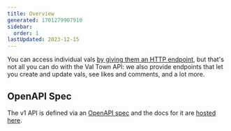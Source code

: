 ```yaml
---
title: Overview
generated: 1701279907910
sidebar:
  order: 1
lastUpdated: 2023-12-15
---
```



You can access individual vals
[by giving them an HTTP endpoint](/types/http),
but that's not all you can do with the Val Town API: we also provide endpoints
that let you create and update vals, see likes and comments, and a lot more.

## OpenAPI Spec

The v1 API is defined via an
[OpenAPI spec](https://api.val.town/openapi.json) and the docs for it are
[hosted here](https://api.val.town/documentation).

<LinkCard
  title="OpenAPI Spec"
  description="Read reference documentation for the API."
  href="/openapi.html"
/>
